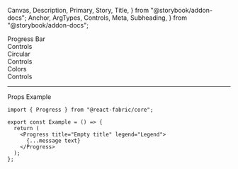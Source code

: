   Canvas,
  Description,
  Primary,
  Story,
  Title,
} from "@storybook/addon-docs";
  Anchor,
  ArgTypes,
  Controls,
  Meta,
  Subheading,
} from "@storybook/addon-docs";

<Meta of={ProgressStories} />

<Title>Progress</Title>

<Anchor storyId="Progress">
  <div className="hidden-anchor">
    <Subheading>Progress Bar</Subheading>
  </div>
</Anchor>

<Description of={ProgressBar} />

<Primary />

<Collapsable className="control-panel">
  <div>Controls</div>
  <Controls of={ProgressStories._ProgressBar} />
</Collapsable>

<Anchor storyId="circle">
  <Subheading>Circular</Subheading>
</Anchor>
<Description of={CircleStories._ProgressCircle} />
<Canvas withToolbar of={CircleStories._ProgressCircle} />
<Collapsable className="control-panel">
  <div>Controls</div>
  <Controls of={CircleStories._ProgressCircle} />
</Collapsable>

<Anchor storyId="colors">
  <Subheading>Colors</Subheading>
</Anchor>
<Description of={ProgressStories.Colors} />
<Canvas withToolbar of={ProgressStories.Colors} />
<Collapsable className="control-panel">
  <div>Controls</div>
  <Controls of={ProgressStories.Colors} />
</Collapsable>

<hr />

<Anchor storyId="props">
  <Subheading>Props</Subheading>
</Anchor>

<ArgTypes sort="requiredFirst" />

<Anchor storyId="sample">
  <Subheading>Example</Subheading>
</Anchor>

```tsx
import { Progress } from "@react-fabric/core";

export const Example = () => {
  return (
    <Progress title="Empty title" legend="Legend">
      {...message text}
    </Progress>
  );
};
```
